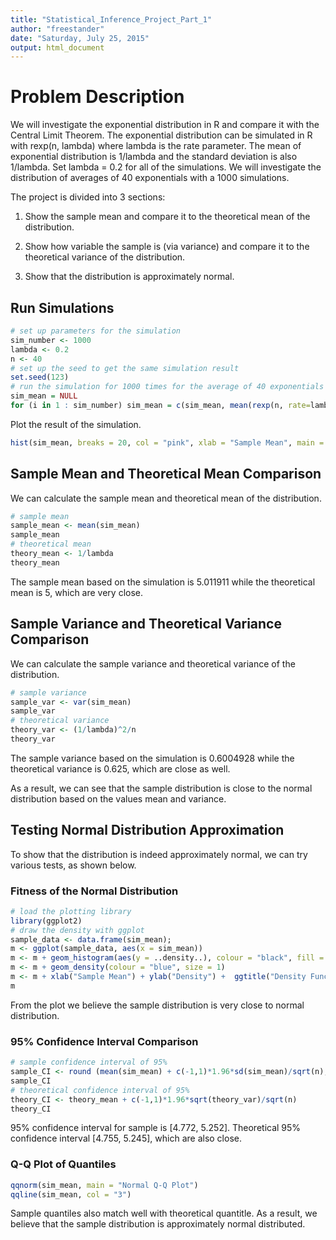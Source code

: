 ```yaml
---
title: "Statistical_Inference_Project_Part_1"
author: "freestander"
date: "Saturday, July 25, 2015"
output: html_document
---
```


# Problem Description

We will investigate the exponential distribution in R and compare it with the Central Limit Theorem. The exponential distribution can be simulated in R with rexp(n, lambda) where lambda is the rate parameter. The mean of exponential distribution is 1/lambda and the standard deviation is also 1/lambda. Set lambda = 0.2 for all of the simulations. We will investigate the distribution of averages of 40 exponentials with a 1000 simulations.

The project is divided into 3 sections:

1. Show the sample mean and compare it to the theoretical mean of the distribution.

2. Show how variable the sample is (via variance) and compare it to the theoretical variance of the distribution.

3. Show that the distribution is approximately normal.

## Run Simulations

```r
# set up parameters for the simulation
sim_number <- 1000
lambda <- 0.2
n <- 40
# set up the seed to get the same simulation result
set.seed(123)
# run the simulation for 1000 times for the average of 40 exponentials
sim_mean = NULL
for (i in 1 : sim_number) sim_mean = c(sim_mean, mean(rexp(n, rate=lambda)))
```

Plot the result of the simulation.

```r
hist(sim_mean, breaks = 20, col = "pink", xlab = "Sample Mean", main = "Distribution of Sample Mean")
```

## Sample Mean and Theoretical Mean Comparison

We can calculate the sample mean and theoretical mean of the distribution.

```r
# sample mean
sample_mean <- mean(sim_mean)
sample_mean
# theoretical mean
theory_mean <- 1/lambda
theory_mean
```

The sample mean based on the simulation is 5.011911 while the theoretical mean is 5, which are very close.

## Sample Variance and Theoretical Variance Comparison

We can calculate the sample variance and theoretical variance of the distribution.

```r
# sample variance
sample_var <- var(sim_mean)
sample_var
# theoretical variance
theory_var <- (1/lambda)^2/n
theory_var
```

The sample variance based on the simulation is 0.6004928 while the theoretical variance is 0.625, which are close as well.

As a result, we can see that the sample distribution is close to the normal distribution based on the values mean and variance.

## Testing Normal Distribution Approximation

To show that the distribution is indeed approximately normal, we can try various tests, as shown below.

### Fitness of the Normal Distribution

```r
# load the plotting library
library(ggplot2)
# draw the density with ggplot
sample_data <- data.frame(sim_mean);
m <- ggplot(sample_data, aes(x = sim_mean))
m <- m + geom_histogram(aes(y = ..density..), colour = "black", fill = "pink", binwidth = 0.2)
m <- m + geom_density(colour = "blue", size = 1)
m <- m + xlab("Sample Mean") + ylab("Density") +  ggtitle("Density Function of Sample Mean")
m
```

From the plot we believe the sample distribution is very close to normal distribution.

### 95% Confidence Interval Comparison

```r
# sample confidence interval of 95%
sample_CI <- round (mean(sim_mean) + c(-1,1)*1.96*sd(sim_mean)/sqrt(n),3)
sample_CI
# theoretical confidence interval of 95%
theory_CI <- theory_mean + c(-1,1)*1.96*sqrt(theory_var)/sqrt(n)
theory_CI
```

95% confidence interval for sample is [4.772, 5.252]. Theoretical 95% confidence interval [4.755, 5.245], which are also close.

### Q-Q Plot of Quantiles

```r
qqnorm(sim_mean, main = "Normal Q-Q Plot")
qqline(sim_mean, col = "3")
```

Sample quantiles also match well with theoretical quantitle. As a result, we believe that the sample distribution is approximately normal distributed.